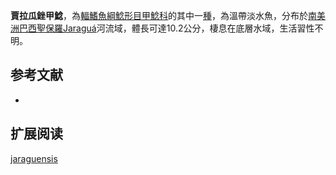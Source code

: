 {{Speciesbox
| name = 賈拉瓜銼甲鯰
| image =  
| image_width = 250px
| image_caption = 
| status = NE
| status_system = IUCN3.1
| genus = Rineloricaria
| species = jaraguensis 
| authority = [[Steindachner|Steindachner]], 1909
| synonyms = *''Loricaria jaraguensis'',Steindachner, 1909
}}

'''賈拉瓜銼甲鯰'''，為[[輻鰭魚綱|輻鰭魚綱]][[鯰形目|鯰形目]][[甲鯰科|甲鯰科]]的其中一[[種|種]]，為溫帶淡水魚，分布於[[南美洲|南美洲]][[巴西|巴西]][[聖保羅|聖保羅]]Jaraguá河流域，體長可達10.2公分，棲息在底層水域，生活習性不明。
==参考文献==
*{{FishBase_species|genus=Rineloricaria|species=jaraguensis |year=2014|month=11}}

== 扩展阅读 ==
{{refbegin}}
{{wikispecies-inline|Rineloricaria jaraguensis |賈拉瓜銼甲鯰}}
{{refend}}
{{Taxonbar|from=Q6431434}}

[[Category:銼甲鯰屬|jaraguensis]]
